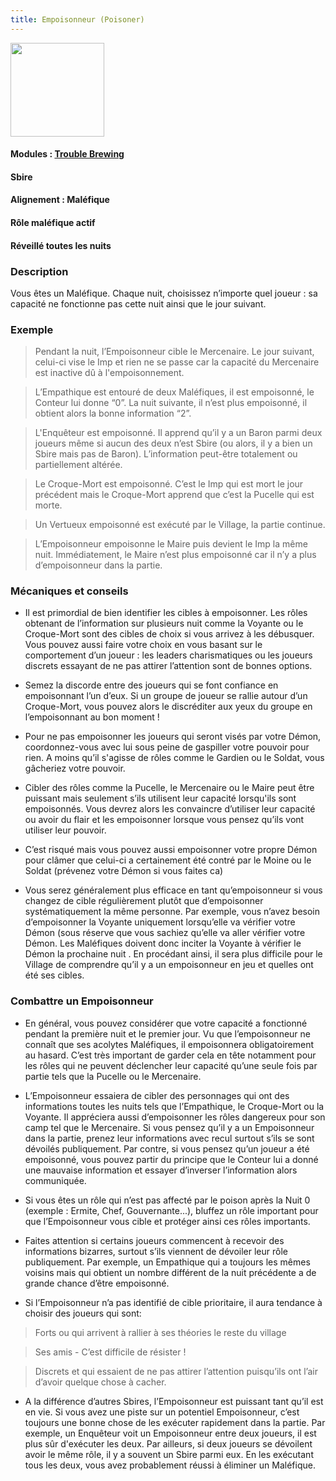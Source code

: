 ```yaml
---
title: Empoisonneur (Poisoner)
---
```


<img src='/img/blood-on-the-clocktower/roles/empoisonneur.png' height='150' />

#### Modules : [Trouble Brewing](../modules/trouble-brewing)
#### Sbire
#### Alignement : Maléfique
#### Rôle maléfique actif
#### Réveillé toutes les nuits

### Description
Vous êtes un Maléfique. Chaque nuit, choisissez n’importe quel joueur : sa capacité ne fonctionne pas cette nuit ainsi que le jour suivant.

### Exemple
> Pendant la nuit, l’Empoisonneur cible le Mercenaire. Le jour suivant, celui-ci vise le Imp et rien ne se passe car la capacité du Mercenaire est inactive dû à l'empoisonnement.

> L’Empathique est entouré de deux Maléfiques, il est empoisonné,  le Conteur lui donne “0”. La nuit suivante, il n’est plus empoisonné, il obtient alors la bonne information “2”.

> L'Enquêteur est empoisonné. Il apprend qu’il y a un Baron parmi deux joueurs même si aucun des deux n’est Sbire (ou alors, il y a bien un Sbire mais pas de Baron). L’information peut-être totalement ou partiellement altérée. 

> Le Croque-Mort est empoisonné. C’est le Imp qui est mort le jour précédent mais le Croque-Mort apprend que c’est la Pucelle qui est morte. 

> Un Vertueux empoisonné est exécuté par le Village, la partie continue.

> L’Empoisonneur empoisonne le Maire puis devient le Imp la même nuit. Immédiatement, le Maire n’est plus empoisonné car il n’y a plus d’empoisonneur dans la partie.

### Mécaniques et conseils
- Il est primordial de bien identifier les cibles à empoisonner. Les rôles obtenant de l’information sur plusieurs nuit comme la Voyante ou le Croque-Mort sont des cibles de choix si vous arrivez à les débusquer. Vous pouvez aussi faire votre choix en vous basant sur le comportement d’un joueur : les leaders charismatiques ou les joueurs discrets essayant de ne pas attirer l’attention sont de bonnes options.

- Semez la discorde entre des joueurs qui se font confiance en empoisonnant l’un d’eux. Si un groupe de joueur se rallie autour d’un Croque-Mort, vous pouvez alors le discréditer aux yeux du groupe en l’empoisonnant au bon moment !

- Pour ne pas empoisonner les joueurs qui seront visés par votre Démon, coordonnez-vous avec lui sous peine de gaspiller votre pouvoir pour rien. A moins qu’il s'agisse de rôles comme le Gardien ou le Soldat, vous gâcheriez votre pouvoir.

- Cibler des rôles comme la Pucelle, le Mercenaire ou le Maire peut être puissant mais seulement s’ils utilisent leur capacité lorsqu'ils sont empoisonnés. Vous devrez alors les convaincre d’utiliser leur capacité ou avoir du flair et les empoisonner lorsque vous pensez qu’ils vont utiliser leur pouvoir.

- C’est risqué mais vous pouvez aussi empoisonner votre propre Démon pour clâmer que celui-ci a certainement été contré par le Moine ou le Soldat (prévenez votre Démon si vous faites ca)

- Vous serez généralement plus efficace en tant qu’empoisonneur si vous changez de cible régulièrement plutôt que d’empoisonner systématiquement la même personne. Par exemple, vous n’avez besoin d’empoisonner la Voyante uniquement lorsqu’elle va vérifier votre Démon (sous réserve que vous sachiez qu’elle va aller vérifier votre Démon. Les Maléfiques doivent donc inciter la Voyante à vérifier le Démon la prochaine nuit . En procédant ainsi, il sera plus difficile pour le Village de comprendre qu’il y a un empoisonneur en jeu et quelles ont été ses cibles.


### Combattre un Empoisonneur
- En général, vous pouvez considérer que votre capacité a fonctionné pendant la première nuit et le premier jour. Vu que l’empoisonneur ne connaît que ses acolytes Maléfiques, il empoisonnera obligatoirement au hasard. C’est très important de garder cela en tête notamment pour les rôles qui ne peuvent déclencher leur capacité qu’une seule fois par partie tels que la Pucelle ou le Mercenaire.

- L’Empoisonneur essaiera de cibler des personnages qui ont des informations toutes les nuits tels que l’Empathique, le Croque-Mort ou la Voyante. Il appréciera aussi d’empoisonner les rôles dangereux pour son camp tel que le Mercenaire. Si vous pensez qu’il y a un Empoisonneur dans la partie, prenez leur informations avec recul surtout s’ils se sont dévoilés publiquement. Par contre, si vous pensez qu’un joueur a été empoisonné, vous pouvez partir du principe que le Conteur lui a donné une mauvaise information et essayer d’inverser l’information alors communiquée.

- Si vous êtes un rôle qui n’est pas affecté par le poison après la Nuit 0 (exemple : Ermite, Chef, Gouvernante...), bluffez un rôle important pour que l’Empoisonneur vous cible et protéger ainsi ces rôles importants.

- Faites attention si certains joueurs commencent à recevoir des informations bizarres, surtout s’ils viennent de dévoiler leur rôle publiquement. Par exemple, un Empathique qui a toujours les mêmes voisins mais qui obtient un nombre différent de la nuit précédente a de grande chance d’être empoisonné.

- Si l’Empoisonneur n’a pas identifié de cible prioritaire, il aura tendance à choisir des joueurs qui sont:

> Forts ou qui arrivent à rallier à ses théories le reste du village

> Ses amis - C’est difficile de résister !

> Discrets et qui essaient de ne pas attirer l’attention puisqu’ils ont l’air d’avoir quelque chose à cacher.

- A la différence d’autres Sbires, l’Empoisonneur est puissant tant qu’il est en vie. Si vous avez une piste sur un potentiel Empoisonneur, c’est toujours une bonne chose de les exécuter rapidement dans la partie. Par exemple, un Enquêteur voit un Empoisonneur entre deux joueurs, il est plus sûr d'exécuter les deux. Par ailleurs, si deux joueurs se dévoilent avoir le même rôle, il y a souvent un Sbire parmi eux. En les exécutant tous les deux, vous avez probablement réussi à éliminer un Maléfique.
